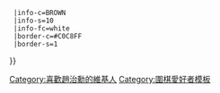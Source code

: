 {{Userbox
  |id=鬥魂
  |id-c=LIME
  |id-fc=DARKBLUE
  |id-s=16
  |info=這個用戶是'''[[趙治勳|<span style="color:white;">本因坊治勳</span>]]'''的[[圍棋|<span style="color:white;">棋</span>]]迷。{{#if:{{{1|}}}|{{{1}}}}}
  |info-c=BROWN
  |info-s=10
  |info-fc=white
  |border-c=#C0C8FF
  |border-s=1
}}<includeonly>[[Category:喜歡趙治勳的維基人]]</includeonly><noinclude>
[[Category:圍棋愛好者模板]]
</noinclude>